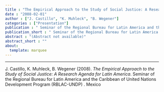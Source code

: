 ```yaml
---
title : "The Empirical Approach to the Study of Social Justice: A Research Agenda for Latin America"
date : "2008-02-01"
author : ["J. Castillo", "K. Muhleck", "B. Wegener"]
categories : ["Presentation"]
publication : " Seminar of the Regional Bureau for Latin America and the Caribbean of United Nations Development Program (RBLAC-UNDP) . Mexico"
publication_short : " Seminar of the Regional Bureau for Latin America and the Caribbean of United Nations Development Program (RBLAC-UNDP) . Mexico"
abstract : "(Abstract not available)"
abstract_short : ""
about:
  template: marquee
---
```

---


::: {.callout-note title="How to cite this work"}

J. Castillo, K. Muhleck, B. Wegener (2008). *The Empirical Approach to the Study of Social Justice: A Research Agenda for Latin America*.  Seminar of the Regional Bureau for Latin America and the Caribbean of United Nations Development Program (RBLAC-UNDP) . Mexico

:::

